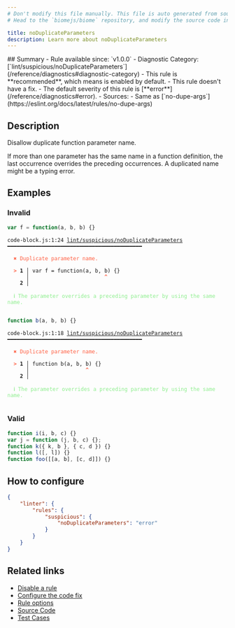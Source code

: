 ```yaml
---
# Don't modify this file manually. This file is auto generated from source, and you will lose your changes next time the website is built.
# Head to the `biomejs/biome` repository, and modify the source code in there.

title: noDuplicateParameters
description: Learn more about noDuplicateParameters
---
```


<Tabs>
<TabItem label="JavaScript (and super languages)" icon="seti:javascript">
## Summary
- Rule available since: `v1.0.0`
- Diagnostic Category: [`lint/suspicious/noDuplicateParameters`](/reference/diagnostics#diagnostic-category)
- This rule is **recommended**, which means is enabled by default.
- This rule doesn't have a fix.
- The default severity of this rule is [**error**](/reference/diagnostics#error).
- Sources: 
  - Same as [`no-dupe-args`](https://eslint.org/docs/latest/rules/no-dupe-args)

## Description
Disallow duplicate function parameter name.

If more than one parameter has the same name in a function definition,
the last occurrence overrides the preceding occurrences.
A duplicated name might be a typing error.

## Examples

### Invalid

```js
var f = function(a, b, b) {}
```

<pre class="language-text"><code class="language-text">code-block.js:1:24 <a href="https://biomejs.dev/linter/rules/no-duplicate-parameters">lint/suspicious/noDuplicateParameters</a> ━━━━━━━━━━━━━━━━━━━━━━━━━━━━━━━━━━━━━━━━━━━<br /><br />  <strong><span style="color: Tomato;">✖</span></strong> <span style="color: Tomato;">Duplicate parameter name.</span><br />  <br />  <strong><span style="color: Tomato;">&gt;</span></strong> <strong>1 │ </strong>var f = function(a, b, b) &#123;&#125;<br />   <strong>   │ </strong>                       <strong><span style="color: Tomato;">^</span></strong><br />    <strong>2 │ </strong><br />  <br />  <strong><span style="color: lightgreen;">ℹ</span></strong> <span style="color: lightgreen;">The parameter overrides a preceding parameter by using the same name.</span><br />  <br /></code></pre>

```js
function b(a, b, b) {}
```

<pre class="language-text"><code class="language-text">code-block.js:1:18 <a href="https://biomejs.dev/linter/rules/no-duplicate-parameters">lint/suspicious/noDuplicateParameters</a> ━━━━━━━━━━━━━━━━━━━━━━━━━━━━━━━━━━━━━━━━━━━<br /><br />  <strong><span style="color: Tomato;">✖</span></strong> <span style="color: Tomato;">Duplicate parameter name.</span><br />  <br />  <strong><span style="color: Tomato;">&gt;</span></strong> <strong>1 │ </strong>function b(a, b, b) &#123;&#125;<br />   <strong>   │ </strong>                 <strong><span style="color: Tomato;">^</span></strong><br />    <strong>2 │ </strong><br />  <br />  <strong><span style="color: lightgreen;">ℹ</span></strong> <span style="color: lightgreen;">The parameter overrides a preceding parameter by using the same name.</span><br />  <br /></code></pre>

### Valid

```js
function i(i, b, c) {}
var j = function (j, b, c) {};
function k({ k, b }, { c, d }) {}
function l([, l]) {}
function foo([[a, b], [c, d]]) {}
```

## How to configure
```json title="biome.json"
{
	"linter": {
		"rules": {
			"suspicious": {
				"noDuplicateParameters": "error"
			}
		}
	}
}

```
## Related links

- [Disable a rule](/linter/#disable-a-rule)
- [Configure the code fix](/linter#configure-the-code-fix)
- [Rule options](/linter/#rule-options)
- [Source Code](https://github.com/biomejs/biome/blob/main/crates/biome_js_analyze/src/lint/suspicious/no_duplicate_parameters.rs)
- [Test Cases](https://github.com/biomejs/biome/blob/main/crates/biome_js_analyze/tests/specs/suspicious/noDuplicateParameters)

</TabItem>
</Tabs>

